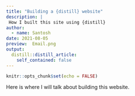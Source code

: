 ```yaml
---
title: "Building a {distill} website"
description: |
 How I built this site using {distill}
author:
  - name: Santosh
date: 2021-08-05
preview:  Email.png
output:
  distill::distill_article:
    self_contained: false
---
```



```r
knitr::opts_chunk$set(echo = FALSE)
```

Here is where I will talk about building this website.

